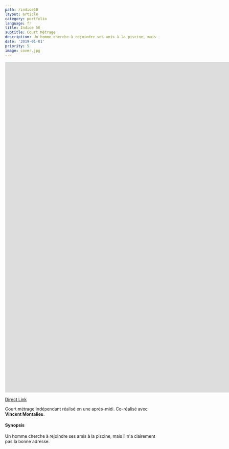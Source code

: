 ```yaml
---
path: /indice50
layout: article
category: portfolio
language: fr
title: Indice 50
subtitle: Court Métrage
description: Un homme cherche à rejoindre ses amis à la piscine, mais il n'a clairement pas la bonne adresse.
date: '2019-01-01'
priority: 5
image: cover.jpg
---
```


<iframe
  src="https://www.youtube.com/embed/5gkkIeeAuSU?rel=0"
  frameborder="0"
  allowfullscreen
  width="1920"
  height="1080"
></iframe>

[Direct Link](https://www.youtube.com/watch?v=5gkkIeeAuSU)

Court métrage indépendant réalisé en une après-midi. Co-réalisé avec **Vincent Montalieu**.

#### Synopsis

Un homme cherche à rejoindre ses amis à la piscine, mais il n'a clairement pas la bonne adresse.
